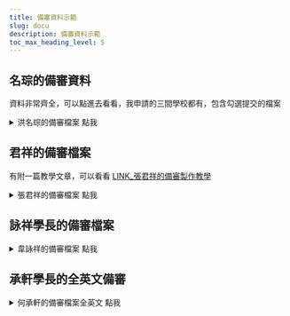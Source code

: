 ---
title: 備審資料示範
slug: docu
description: 備審資料示範
toc_max_heading_level: 5
---

## 名琮的備審資料

資料非常齊全，可以點進去看看，我申請的三間學校都有，包含勾選提交的檔案

<details>
  <summary>洪名琮的備審檔案 點我</summary>
  資料非常齊全，可以點進去看看，我申請的三間學校都有，包含勾選提交的歷程檔案
  <div>
    <div>
      <p>
        <a href="https://drive.google.com/drive/folders/1cnre4JeC6HcrnEakJeUjdfBD1hcO5tva?usp=sharing">
          <b>點我查看我的二階備審檔案</b>
        </a>
      </p>
    </div>
    <details>
      <summary>
        <Highlight color="purple">特點</Highlight>
      </summary>
      <div>
        <b>用word和PDF工具做的，不會讓人高攀不起</b>
      </div>
    </details>
    <details>
      <summary>
        <Highlight color="purple">缺點</Highlight>
      </summary>
      <div>
        <b>
          <span style={{ color: 'red' }}>
            我經歷比較不豐富...能寫的東西比較少，設計感也比較簡陋
          </span>
        </b>
      </div>
    </details>
  </div>
</details>

## 君祥的備審檔案

有附一篇教學文章，可以看看 [LINK\_張君祥的備審製作教學](https://jcshawn.com/university-application-documents/)

<details>
  <summary>張君祥的備審檔案 點我</summary>
  <div>
    <div>
      <b>
        <p>
          <a
            target="\_blank"
            href={require('./政大資科學習歷程自述lucker公開版.pdf').default}
          >
            點我下載張君祥的政大資科備審
          </a>
        </p>
      </b>
    </div>
    <details>
      <summary>
        <highlight color="#25c2a0">特點</highlight>
      </summary>
      <div>
        <span style={{ color: 'red' }}>
          <b>內容足夠，108年課綱第一屆畢業生</b>{' '}
        </span>{' '}
        <br />
        並且他用了非常多事實舉例證明他的個性特點以及能力
        <br />
        排版好看，但不容易，不是用一般的排版軟體
        <p> </p>
        <h4>
          <p>
            <a href="https://jcshawn.com/university-application-documents/">
              LINK_張君祥的備審製作教學
            </a>
          </p>
        </h4>
      </div>
    </details>
    <details>
      <summary>
        <highlight color="#25c2a0">缺點</highlight>
      </summary>
      <div>
        <span style={{ color: 'red' }}>
          <b>最好第一頁就用表格呈現他的具體事績</b>{' '}
        </span>{' '}
        <br />
        並且內容可以再更精簡一些
      </div>
    </details>
  </div>
</details>

## 詠祥學長的備審檔案

<details>
  <summary>⾱詠祥的備審檔案 點我</summary>
  <div>
    <div>
      <b>
        <p>
          <a target="\_blank" href={require('./nctu.pdf').default}>
            點我下載⾱詠祥的政大資科備審
          </a>
        </p>
      </b>
    </div>
    <details>
      <summary>
        <highlight color="#25c2a0">特點</highlight>
      </summary>
      <div>
        <span style={{ color: 'red' }}>
          <b>內容超多，舊課綱畢業生</b>{' '}
        </span>{' '}
        <br />
        並且他用了非常多事實舉例證明他的個性特點以及能力
        <br />
        具有設計感，但不容易達成，若對於相關工具不熟悉的話。
        <p> </p>
        <h4>
          <a href="https://blog.sean.taipei/2019/08/nctu">
            LINK_他的備審過程記錄
          </a>
        </h4>
      </div>
    </details>
    <details>
      <summary>
        <highlight color="#25c2a0">幾乎沒有缺點</highlight>
      </summary>
      <div>
        <span style={{ color: 'red' }}>
          <b>內容有點太多</b>{' '}
        </span>{' '}
        <br />
        可以再更精簡一些，但真的是一般人難以企及的高度和豐富經歷。
      </div>
    </details>
  </div>
</details>

## 承軒學長的全英文備審

<details>
  <summary>何承軒的備審檔案全英文 點我</summary>
  <div>
    <div>
      <b>
        <p>
          <a
            target="\_blank"
            href={require('./Appdoc-blur-downscaled.pdf').default}
          >
            點我下載何承軒的北科大資科備審
          </a>
        </p>
      </b>
    </div>
    <details>
      <summary>
        <highlight color="#25c2a0">特點</highlight>
      </summary>
      <div>
        <span style={{ color: 'red' }}>
          <b>內容超多，全英文，舊課綱畢業生</b>{' '}
        </span>{' '}
        <br />
        並且他用了非常多事實舉例證明他的個性特點以及能力，有序地整理，第一頁直接開門見山放上自己的經歷
        <br />
        他已經超越一般高中工科學生的等級了😂他是斜槓青年
        <br />
        排版好看，是用Angular這個網頁框架來撰寫，難度超高 (直接寫網頁了)
        <p> </p>
      </div>
    </details>
    <details>
      <summary>
        <highlight color="#25c2a0">小缺點</highlight>
      </summary>
      <div>
        <span style={{ color: 'red' }}>
          <b>內容真的太多了，而且缺少目錄</b>{' '}
        </span>{' '}
        <br />
        只是一般能很難在高中就達到他的成就。
        <br />
        因為大家還不太清楚自己要甚麼。
      </div>
    </details>
  </div>
</details>
